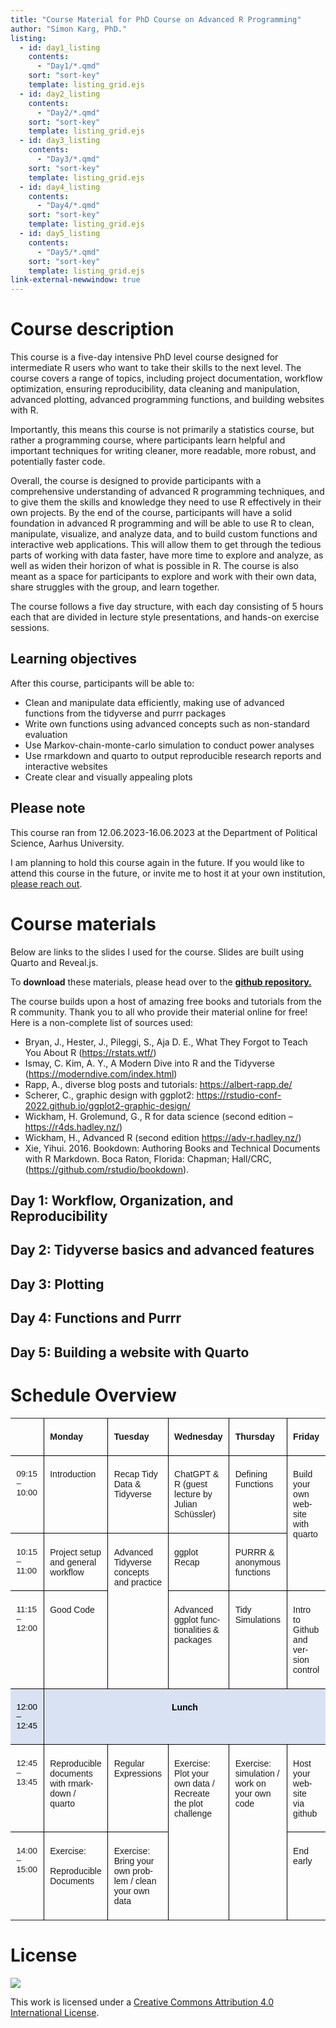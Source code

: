 ```yaml
---
title: "Course Material for PhD Course on Advanced R Programming"
author: "Simon Karg, PhD."
listing:
  - id: day1_listing
    contents: 
      - "Day1/*.qmd"
    sort: "sort-key"
    template: listing_grid.ejs
  - id: day2_listing
    contents:
      - "Day2/*.qmd"
    sort: "sort-key"
    template: listing_grid.ejs
  - id: day3_listing
    contents:
      - "Day3/*.qmd"
    sort: "sort-key"
    template: listing_grid.ejs
  - id: day4_listing
    contents:
      - "Day4/*.qmd"
    sort: "sort-key"
    template: listing_grid.ejs
  - id: day5_listing
    contents:
      - "Day5/*.qmd"
    sort: "sort-key"
    template: listing_grid.ejs
link-external-newwindow: true
---
```




# Course description

This course is a five-day intensive PhD level course designed for intermediate R users who want to take their skills to the next level. The course covers a range of topics, including project documentation, workflow optimization, ensuring reproducibility, data cleaning and manipulation, advanced plotting, advanced programming functions, and building websites with R.

Importantly, this means this course is not primarily a statistics course, but rather a programming course, where participants learn helpful and important techniques for writing cleaner, more readable, more robust, and potentially faster code. 

Overall, the course is designed to provide participants with a comprehensive understanding of advanced R programming techniques, and to give them the skills and knowledge they need to use R effectively in their own projects. By the end of the course, participants will have a solid foundation in advanced R programming and will be able to use R to clean, manipulate, visualize, and analyze data, and to build custom functions and interactive web applications. This will allow them to get through the tedious parts of working with data faster, have more time to explore and analyze, as well as widen their horizon of what is possible in R. The course is also meant as a space for participants to explore and work with their own data, share struggles with the group, and learn together.

The course follows a five day structure, with each day consisting of 5 hours each that are divided in lecture style presentations, and hands-on exercise sessions. 

## Learning objectives

After this course, participants will be able to:

-	Clean and manipulate data efficiently, making use of advanced functions from the tidyverse and purrr packages
-	Write own functions using advanced concepts such as non-standard evaluation
-	Use Markov-chain-monte-carlo simulation to conduct power analyses
-	Use rmarkdown and quarto to output reproducible research reports and interactive websites
-	Create clear and visually appealing plots


## Please note

This course ran from 12.06.2023-16.06.2023 at the Department of Political Science, Aarhus University.  

I am planning to hold this course again in the future. If you would like to attend this course in the future, or invite me to host it at your own institution, [please reach out](https://pure.au.dk/portal/da/persons/simon-tobias-schulz-karg(535467e3-c79a-4be4-aa51-1192cc38be7a).html).


# Course materials

Below are links to the slides I used for the course. Slides are built using Quarto and Reveal.js. 

To **download** these materials, please head over to the **[github repository.](https://github.com/SimonKarg/advanced_r_course)**

The course builds upon a host of amazing free books and tutorials from the R community. Thank you to all who provide their material online for free! Here is a non-complete list of sources used:

-	Bryan, J., Hester, J., Pileggi, S., Aja D. E., What They Forgot to Teach You About R (<https://rstats.wtf/>)
- Ismay, C. Kim, A. Y., A Modern Dive into R and the Tidyverse (<https://moderndive.com/index.html>)
- Rapp, A., diverse blog posts and tutorials: <https://albert-rapp.de/>
- Scherer, C., graphic design with ggplot2: <https://rstudio-conf-2022.github.io/ggplot2-graphic-design/>
-	Wickham, H. Grolemund, G., R for data science (second edition – <https://r4ds.hadley.nz/>)
- Wickham, H., Advanced R (second edition <https://adv-r.hadley.nz/>)
-	Xie, Yihui. 2016. Bookdown: Authoring Books and Technical Documents with R Markdown. Boca Raton, Florida: Chapman; Hall/CRC, (<https://github.com/rstudio/bookdown>).



## Day 1: Workflow, Organization, and Reproducibility

::: {#day1_listing}

:::


## Day 2: Tidyverse basics and advanced features

::: {#day2_listing}

:::


## Day 3: Plotting

::: {#day3_listing}

:::


## Day 4: Functions and Purrr

::: {#day4_listing}

:::


## Day 5: Building a website with Quarto

::: {#day5_listing}

:::



# Schedule Overview

<table class="MsoTableGrid" style="border-collapse:collapse;border:none;mso-yfti-tbllook:1184;mso-padding-alt:
 4.25pt 7.1pt 4.25pt 7.1pt" cellspacing="0" cellpadding="0" border="0">
 <tbody><tr style="mso-yfti-irow:0;mso-yfti-firstrow:yes">
  <td style="width:80.05pt;border-top:none;border-left:
  none;border-bottom:solid windowtext 1.0pt;border-right:solid windowtext 1.0pt;
  mso-border-bottom-alt:solid windowtext .5pt;mso-border-right-alt:solid windowtext .5pt;
  padding:4.25pt 7.1pt 4.25pt 7.1pt" width="107" valign="top">
  <p class="MsoNormal"><span style="font-size:10.5pt;font-family:&quot;Bierstadt&quot;,sans-serif" lang="EN-US"><o:p>&nbsp;</o:p></span></p>
  </td>
  <td style="width:71.4pt;border-top:none;border-left:none;
  border-bottom:solid windowtext 1.0pt;border-right:solid windowtext 1.0pt;
  mso-border-left-alt:solid windowtext .5pt;mso-border-left-alt:solid windowtext .5pt;
  mso-border-bottom-alt:solid windowtext .5pt;mso-border-right-alt:solid windowtext .5pt;
  padding:4.25pt 7.1pt 4.25pt 7.1pt" width="95" valign="top">
  <p class="MsoNormal"><b><span style="font-size:10.5pt;font-family:
  &quot;Bierstadt&quot;,sans-serif" lang="EN-US">Monday<o:p></o:p></span></b></p>
  </td>
  <td style="width:73.65pt;border-top:none;border-left:
  none;border-bottom:solid windowtext 1.0pt;border-right:solid windowtext 1.0pt;
  mso-border-left-alt:solid windowtext .5pt;mso-border-left-alt:solid windowtext .5pt;
  mso-border-bottom-alt:solid windowtext .5pt;mso-border-right-alt:solid windowtext .5pt;
  padding:4.25pt 7.1pt 4.25pt 7.1pt" width="98" valign="top">
  <p class="MsoNormal"><b><span style="font-size:10.5pt;font-family:
  &quot;Bierstadt&quot;,sans-serif" lang="EN-US">Tuesday<o:p></o:p></span></b></p>
  </td>
  <td style="width:80.1pt;border-top:none;border-left:
  none;border-bottom:solid windowtext 1.0pt;border-right:solid windowtext 1.0pt;
  mso-border-left-alt:solid windowtext .5pt;mso-border-left-alt:solid windowtext .5pt;
  mso-border-bottom-alt:solid windowtext .5pt;mso-border-right-alt:solid windowtext .5pt;
  padding:4.25pt 7.1pt 4.25pt 7.1pt" width="107" valign="top">
  <p class="MsoNormal"><b><span style="font-size:10.5pt;font-family:
  &quot;Bierstadt&quot;,sans-serif" lang="EN-US">Wednesday<o:p></o:p></span></b></p>
  </td>
  <td style="width:73.5pt;border-top:none;border-left:none;
  border-bottom:solid windowtext 1.0pt;border-right:solid windowtext 1.0pt;
  mso-border-left-alt:solid windowtext .5pt;mso-border-left-alt:solid windowtext .5pt;
  mso-border-bottom-alt:solid windowtext .5pt;mso-border-right-alt:solid windowtext .5pt;
  padding:4.25pt 7.1pt 4.25pt 7.1pt" width="98" valign="top">
  <p class="MsoNormal"><b><span style="font-size:10.5pt;font-family:
  &quot;Bierstadt&quot;,sans-serif" lang="EN-US">Thursday<o:p></o:p></span></b></p>
  </td>
  <td style="width:72.1pt;border:none;border-bottom:solid windowtext 1.0pt;
  mso-border-left-alt:solid windowtext .5pt;mso-border-left-alt:solid windowtext .5pt;
  mso-border-bottom-alt:solid windowtext .5pt;padding:4.25pt 7.1pt 4.25pt 7.1pt" width="96" valign="top">
  <p class="MsoNormal"><b><span style="font-size:10.5pt;font-family:
  &quot;Bierstadt&quot;,sans-serif" lang="EN-US">Friday<o:p></o:p></span></b></p>
  </td>
 </tr>
 <tr style="mso-yfti-irow:1">
  <td style="width:80.05pt;border-top:none;border-left:
  none;border-bottom:solid windowtext 1.0pt;border-right:solid windowtext 1.0pt;
  mso-border-top-alt:solid windowtext .5pt;mso-border-top-alt:solid windowtext .5pt;
  mso-border-bottom-alt:solid windowtext .5pt;mso-border-right-alt:solid windowtext .5pt;
  padding:4.25pt 7.1pt 4.25pt 7.1pt" width="107" valign="top">
  <p class="MsoNormal"><span style="font-size:10.0pt;font-family:&quot;Bierstadt&quot;,sans-serif" lang="EN-US">09:15
  – 10:00<o:p></o:p></span></p>
  </td>
  <td style="width:71.4pt;border-top:none;border-left:none;
  border-bottom:solid windowtext 1.0pt;border-right:solid windowtext 1.0pt;
  mso-border-top-alt:solid windowtext .5pt;mso-border-left-alt:solid windowtext .5pt;
  mso-border-alt:solid windowtext .5pt;padding:4.25pt 7.1pt 4.25pt 7.1pt" width="95" valign="top">
  <p class="MsoNormal"><span style="font-size:10.5pt;font-family:&quot;Bierstadt&quot;,sans-serif" lang="EN-US">Introduction<o:p></o:p></span></p>
  </td>
  <td style="width:73.65pt;border-top:none;border-left:
  none;border-bottom:solid windowtext 1.0pt;border-right:solid windowtext 1.0pt;
  mso-border-top-alt:solid windowtext .5pt;mso-border-left-alt:solid windowtext .5pt;
  mso-border-alt:solid windowtext .5pt;padding:4.25pt 7.1pt 4.25pt 7.1pt" width="98" valign="top">
  <p class="MsoNormal"><span style="font-size:10.5pt;font-family:&quot;Bierstadt&quot;,sans-serif" lang="EN-US">Recap
  Tidy Data &amp; <span class="SpellE">Tidyverse</span><o:p></o:p></span></p>
  </td>
  <td style="width:80.1pt;border-top:none;border-left:
  none;border-bottom:solid windowtext 1.0pt;border-right:solid windowtext 1.0pt;
  mso-border-top-alt:solid windowtext .5pt;mso-border-left-alt:solid windowtext .5pt;
  mso-border-alt:solid windowtext .5pt;padding:4.25pt 7.1pt 4.25pt 7.1pt" width="107" valign="top">
  <p class="MsoNormal"><span class="SpellE"><span style="font-size:10.5pt;
  font-family:&quot;Bierstadt&quot;,sans-serif" lang="EN-US">ChatGPT</span></span><span style="font-size:10.5pt;font-family:&quot;Bierstadt&quot;,sans-serif" lang="EN-US"> &amp; R (guest
  lecture by Julian <span class="SpellE">Schüssler</span>)<o:p></o:p></span></p>
  </td>
  <td style="width:73.5pt;border-top:none;border-left:none;
  border-bottom:solid windowtext 1.0pt;border-right:solid windowtext 1.0pt;
  mso-border-top-alt:solid windowtext .5pt;mso-border-left-alt:solid windowtext .5pt;
  mso-border-alt:solid windowtext .5pt;padding:4.25pt 7.1pt 4.25pt 7.1pt" width="98" valign="top">
  <p class="MsoNormal"><span style="font-size:10.5pt;font-family:&quot;Bierstadt&quot;,sans-serif" lang="EN-US">Defining
  Functions<o:p></o:p></span></p>
  </td>
  <td rowspan="2" style="width:72.1pt;border:none;border-bottom:
  solid windowtext 1.0pt;mso-border-top-alt:solid windowtext .5pt;mso-border-left-alt:
  solid windowtext .5pt;mso-border-top-alt:solid windowtext .5pt;mso-border-left-alt:
  solid windowtext .5pt;mso-border-bottom-alt:solid windowtext .5pt;padding:
  4.25pt 7.1pt 4.25pt 7.1pt" width="96" valign="top">
  <p class="MsoNormal"><span style="font-size:10.5pt;font-family:&quot;Bierstadt&quot;,sans-serif" lang="EN-US">Build
  your own website with quarto<o:p></o:p></span></p>
  </td>
 </tr>
 <tr style="mso-yfti-irow:2">
  <td style="width:80.05pt;border-top:none;border-left:
  none;border-bottom:solid windowtext 1.0pt;border-right:solid windowtext 1.0pt;
  mso-border-top-alt:solid windowtext .5pt;mso-border-top-alt:solid windowtext .5pt;
  mso-border-bottom-alt:solid windowtext .5pt;mso-border-right-alt:solid windowtext .5pt;
  padding:4.25pt 7.1pt 4.25pt 7.1pt" width="107" valign="top">
  <p class="MsoNormal"><span style="font-size:10.0pt;font-family:&quot;Bierstadt&quot;,sans-serif" lang="EN-US">10:15
  – 11:00<o:p></o:p></span></p>
  </td>
  <td style="width:71.4pt;border-top:none;border-left:none;
  border-bottom:solid windowtext 1.0pt;border-right:solid windowtext 1.0pt;
  mso-border-top-alt:solid windowtext .5pt;mso-border-left-alt:solid windowtext .5pt;
  mso-border-alt:solid windowtext .5pt;padding:4.25pt 7.1pt 4.25pt 7.1pt" width="95" valign="top">
  <p class="MsoNormal"><span style="font-size:10.5pt;font-family:&quot;Bierstadt&quot;,sans-serif" lang="EN-US">Project
  setup and general workflow<o:p></o:p></span></p>
  </td>
  <td rowspan="2" style="width:73.65pt;border-top:none;
  border-left:none;border-bottom:solid windowtext 1.0pt;border-right:solid windowtext 1.0pt;
  mso-border-top-alt:solid windowtext .5pt;mso-border-left-alt:solid windowtext .5pt;
  mso-border-alt:solid windowtext .5pt;padding:4.25pt 7.1pt 4.25pt 7.1pt" width="98" valign="top">
  <p class="MsoNormal"><span style="font-size:10.5pt;font-family:&quot;Bierstadt&quot;,sans-serif" lang="EN-US">Advanced
  <span class="SpellE">Tidyverse</span> concepts and practice<o:p></o:p></span></p>
  </td>
  <td style="width:80.1pt;border-top:none;border-left:
  none;border-bottom:solid windowtext 1.0pt;border-right:solid windowtext 1.0pt;
  mso-border-top-alt:solid windowtext .5pt;mso-border-left-alt:solid windowtext .5pt;
  mso-border-alt:solid windowtext .5pt;padding:4.25pt 7.1pt 4.25pt 7.1pt" width="107" valign="top">
  <p class="MsoNormal"><span class="SpellE"><span style="font-size:10.5pt;
  font-family:&quot;Bierstadt&quot;,sans-serif" lang="EN-US">ggplot</span></span><span style="font-size:10.5pt;font-family:&quot;Bierstadt&quot;,sans-serif" lang="EN-US"> Recap<o:p></o:p></span></p>
  </td>
  <td style="width:73.5pt;border-top:none;border-left:none;
  border-bottom:solid windowtext 1.0pt;border-right:solid windowtext 1.0pt;
  mso-border-top-alt:solid windowtext .5pt;mso-border-left-alt:solid windowtext .5pt;
  mso-border-alt:solid windowtext .5pt;padding:4.25pt 7.1pt 4.25pt 7.1pt" width="98" valign="top">
  <p class="MsoNormal"><span style="font-size:10.5pt;font-family:&quot;Bierstadt&quot;,sans-serif" lang="EN-US">PURRR
  &amp; anonymous functions<o:p></o:p></span></p>
  </td>
 </tr>
 <tr style="mso-yfti-irow:3">
  <td style="width:80.05pt;border-top:none;border-left:
  none;border-bottom:solid windowtext 1.0pt;border-right:solid windowtext 1.0pt;
  mso-border-top-alt:solid windowtext .5pt;mso-border-top-alt:solid windowtext .5pt;
  mso-border-bottom-alt:solid windowtext .5pt;mso-border-right-alt:solid windowtext .5pt;
  padding:4.25pt 7.1pt 4.25pt 7.1pt" width="107" valign="top">
  <p class="MsoNormal"><span style="font-size:10.0pt;font-family:&quot;Bierstadt&quot;,sans-serif" lang="EN-US">11:15
  – 12:00<o:p></o:p></span></p>
  </td>
  <td style="width:71.4pt;border-top:none;border-left:none;
  border-bottom:solid windowtext 1.0pt;border-right:solid windowtext 1.0pt;
  mso-border-top-alt:solid windowtext .5pt;mso-border-left-alt:solid windowtext .5pt;
  mso-border-alt:solid windowtext .5pt;padding:4.25pt 7.1pt 4.25pt 7.1pt" width="95" valign="top">
  <p class="MsoNormal"><span style="font-size:10.5pt;font-family:&quot;Bierstadt&quot;,sans-serif" lang="EN-US">Good
  Code<o:p></o:p></span></p>
  </td>
  <td style="width:80.1pt;border-top:none;border-left:
  none;border-bottom:solid windowtext 1.0pt;border-right:solid windowtext 1.0pt;
  mso-border-top-alt:solid windowtext .5pt;mso-border-left-alt:solid windowtext .5pt;
  mso-border-alt:solid windowtext .5pt;padding:4.25pt 7.1pt 4.25pt 7.1pt" width="107" valign="top">
  <p class="MsoNormal"><span style="font-size:10.5pt;font-family:&quot;Bierstadt&quot;,sans-serif" lang="EN-US">Advanced
  <span class="SpellE">ggplot</span> functionalities &amp; packages<o:p></o:p></span></p>
  </td>
  <td style="width:73.5pt;border-top:none;border-left:none;
  border-bottom:solid windowtext 1.0pt;border-right:solid windowtext 1.0pt;
  mso-border-top-alt:solid windowtext .5pt;mso-border-left-alt:solid windowtext .5pt;
  mso-border-alt:solid windowtext .5pt;padding:4.25pt 7.1pt 4.25pt 7.1pt" width="98" valign="top">
  <p class="MsoNormal"><span style="font-size:10.5pt;font-family:&quot;Bierstadt&quot;,sans-serif" lang="EN-US">Tidy
  Simulations<o:p></o:p></span></p>
  </td>
  <td style="width:72.1pt;border:none;border-bottom:solid windowtext 1.0pt;
  mso-border-top-alt:solid windowtext .5pt;mso-border-left-alt:solid windowtext .5pt;
  mso-border-top-alt:solid windowtext .5pt;mso-border-left-alt:solid windowtext .5pt;
  mso-border-bottom-alt:solid windowtext .5pt;padding:4.25pt 7.1pt 4.25pt 7.1pt" width="96" valign="top">
  <p class="MsoNormal"><span style="font-size:10.5pt;font-family:&quot;Bierstadt&quot;,sans-serif" lang="EN-US">Intro
  to <span class="SpellE">Github</span> and version control<o:p></o:p></span></p>
  </td>
 </tr>
 <tr style="mso-yfti-irow:4">
  <td style="width:80.05pt;border-top:none;border-left:
  none;border-bottom:solid windowtext 1.0pt;border-right:solid windowtext 1.0pt;
  mso-border-top-alt:solid windowtext .5pt;mso-border-top-alt:solid windowtext .5pt;
  mso-border-bottom-alt:solid windowtext .5pt;mso-border-right-alt:solid windowtext .5pt;
  background:#D9E2F3;mso-background-themecolor:accent1;mso-background-themetint:
  51;padding:4.25pt 7.1pt 4.25pt 7.1pt" width="107" valign="top">
  <p class="MsoNormal"><span style="font-size:10.0pt;font-family:&quot;Bierstadt&quot;,sans-serif;
  color:black;mso-color-alt:windowtext" lang="EN-US">12:00 – 12:45</span><span style="font-size:10.0pt;font-family:&quot;Bierstadt&quot;,sans-serif" lang="EN-US"><o:p></o:p></span></p>
  </td>
  <td colspan="5" style="width:370.75pt;border:none;
  border-bottom:solid windowtext 1.0pt;mso-border-top-alt:solid windowtext .5pt;
  mso-border-left-alt:solid windowtext .5pt;mso-border-top-alt:solid windowtext .5pt;
  mso-border-left-alt:solid windowtext .5pt;mso-border-bottom-alt:solid windowtext .5pt;
  background:#D9E2F3;mso-background-themecolor:accent1;mso-background-themetint:
  51;padding:4.25pt 7.1pt 4.25pt 7.1pt" width="494" valign="top">
  <p class="MsoNormal" style="text-align:center" align="center"><b><span style="font-size:10.5pt;font-family:&quot;Bierstadt&quot;,sans-serif;
  color:black;mso-color-alt:windowtext" lang="EN-US">Lunch</span></b><b><span style="font-size:10.5pt;font-family:&quot;Bierstadt&quot;,sans-serif" lang="EN-US"><o:p></o:p></span></b></p>
  </td>
 </tr>
 <tr style="mso-yfti-irow:5">
  <td style="width:80.05pt;border-top:none;border-left:
  none;border-bottom:solid windowtext 1.0pt;border-right:solid windowtext 1.0pt;
  mso-border-top-alt:solid windowtext .5pt;mso-border-top-alt:solid windowtext .5pt;
  mso-border-bottom-alt:solid windowtext .5pt;mso-border-right-alt:solid windowtext .5pt;
  padding:4.25pt 7.1pt 4.25pt 7.1pt" width="107" valign="top">
  <p class="MsoNormal"><span style="font-size:10.0pt;font-family:&quot;Bierstadt&quot;,sans-serif" lang="EN-US">12:45
  – 13:45<o:p></o:p></span></p>
  </td>
  <td style="width:71.4pt;border-top:none;border-left:none;
  border-bottom:solid windowtext 1.0pt;border-right:solid windowtext 1.0pt;
  mso-border-top-alt:solid windowtext .5pt;mso-border-left-alt:solid windowtext .5pt;
  mso-border-alt:solid windowtext .5pt;padding:4.25pt 7.1pt 4.25pt 7.1pt" width="95" valign="top">
  <p class="MsoNormal"><span style="font-size:10.5pt;font-family:&quot;Bierstadt&quot;,sans-serif" lang="EN-US">Reproducible
  documents with <span class="SpellE">rmarkdown</span> / quarto<o:p></o:p></span></p>
  </td>
  <td style="width:73.65pt;border-top:none;border-left:
  none;border-bottom:solid windowtext 1.0pt;border-right:solid windowtext 1.0pt;
  mso-border-top-alt:solid windowtext .5pt;mso-border-left-alt:solid windowtext .5pt;
  mso-border-alt:solid windowtext .5pt;padding:4.25pt 7.1pt 4.25pt 7.1pt" width="98" valign="top">
  <p class="MsoNormal"><span style="font-size:10.5pt;font-family:&quot;Bierstadt&quot;,sans-serif" lang="EN-US">Regular
  Expressions<o:p></o:p></span></p>
  </td>
  <td rowspan="2" style="width:80.1pt;border:none;
  border-right:solid windowtext 1.0pt;mso-border-top-alt:solid windowtext .5pt;
  mso-border-left-alt:solid windowtext .5pt;mso-border-top-alt:solid windowtext .5pt;
  mso-border-left-alt:solid windowtext .5pt;mso-border-right-alt:solid windowtext .5pt;
  padding:4.25pt 7.1pt 4.25pt 7.1pt" width="107" valign="top">
  <p class="MsoNormal"><span style="font-size:10.5pt;font-family:&quot;Bierstadt&quot;,sans-serif" lang="EN-US">Exercise:
  <br>
  Plot your own data / Recreate the plot challenge<o:p></o:p></span></p>
  </td>
  <td rowspan="2" style="width:73.5pt;border:none;border-right:
  solid windowtext 1.0pt;mso-border-top-alt:solid windowtext .5pt;mso-border-left-alt:
  solid windowtext .5pt;mso-border-top-alt:solid windowtext .5pt;mso-border-left-alt:
  solid windowtext .5pt;mso-border-right-alt:solid windowtext .5pt;padding:
  4.25pt 7.1pt 4.25pt 7.1pt" width="98" valign="top">
  <p class="MsoNormal"><span style="font-size:10.5pt;font-family:&quot;Bierstadt&quot;,sans-serif" lang="EN-US">Exercise:
  simulation / work on your own code<o:p></o:p></span></p>
  </td>
  <td style="width:72.1pt;border:none;border-bottom:solid windowtext 1.0pt;
  mso-border-top-alt:solid windowtext .5pt;mso-border-left-alt:solid windowtext .5pt;
  mso-border-top-alt:solid windowtext .5pt;mso-border-left-alt:solid windowtext .5pt;
  mso-border-bottom-alt:solid windowtext .5pt;padding:4.25pt 7.1pt 4.25pt 7.1pt" width="96" valign="top">
  <p class="MsoNormal"><span style="font-size:10.5pt;font-family:&quot;Bierstadt&quot;,sans-serif" lang="EN-US">Host
  your website via <span class="SpellE">github</span><o:p></o:p></span></p>
  </td>
 </tr>
 <tr style="mso-yfti-irow:6;mso-yfti-lastrow:yes">
  <td style="width:80.05pt;border:none;border-right:solid windowtext 1.0pt;
  mso-border-top-alt:solid windowtext .5pt;mso-border-top-alt:solid windowtext .5pt;
  mso-border-right-alt:solid windowtext .5pt;padding:4.25pt 7.1pt 4.25pt 7.1pt" width="107" valign="top">
  <p class="MsoNormal"><span style="font-size:10.0pt;font-family:&quot;Bierstadt&quot;,sans-serif" lang="EN-US">14:00
  – 15:00<o:p></o:p></span></p>
  </td>
  <td style="width:71.4pt;border:none;border-right:solid windowtext 1.0pt;
  mso-border-top-alt:solid windowtext .5pt;mso-border-left-alt:solid windowtext .5pt;
  mso-border-top-alt:solid windowtext .5pt;mso-border-left-alt:solid windowtext .5pt;
  mso-border-right-alt:solid windowtext .5pt;padding:4.25pt 7.1pt 4.25pt 7.1pt" width="95" valign="top">
  <p class="MsoNormal"><span style="font-size:10.5pt;font-family:&quot;Bierstadt&quot;,sans-serif" lang="EN-US">Exercise:
  <o:p></o:p></span></p>
  <p class="MsoNormal"><span style="font-size:10.5pt;font-family:&quot;Bierstadt&quot;,sans-serif" lang="EN-US">Reproducible
  Documents<o:p></o:p></span></p>
  </td>
  <td style="width:73.65pt;border:none;border-right:solid windowtext 1.0pt;
  mso-border-top-alt:solid windowtext .5pt;mso-border-left-alt:solid windowtext .5pt;
  mso-border-top-alt:solid windowtext .5pt;mso-border-left-alt:solid windowtext .5pt;
  mso-border-right-alt:solid windowtext .5pt;padding:4.25pt 7.1pt 4.25pt 7.1pt" width="98" valign="top">
  <p class="MsoNormal"><span style="font-size:10.5pt;font-family:&quot;Bierstadt&quot;,sans-serif" lang="EN-US">Exercise:
  Bring your own problem / clean your own data<o:p></o:p></span></p>
  </td>
  <td style="width:72.1pt;border:none;mso-border-top-alt:
  solid windowtext .5pt;mso-border-left-alt:solid windowtext .5pt;padding:4.25pt 7.1pt 4.25pt 7.1pt" width="96" valign="top">
  <p class="MsoNormal"><span style="font-size:10.5pt;font-family:&quot;Bierstadt&quot;,sans-serif" lang="EN-US">End
  early </span><span style="font-size:10.5pt;font-family:Wingdings;
  mso-ascii-font-family:Bierstadt;mso-hansi-font-family:Bierstadt;mso-char-type:
  symbol;mso-symbol-font-family:Wingdings" lang="EN-US"><span style="mso-char-type:symbol;
  mso-symbol-font-family:Wingdings"></span></span><span style="font-size:10.5pt;font-family:&quot;Bierstadt&quot;,sans-serif" lang="EN-US"><o:p></o:p></span></p>
  </td>
 </tr>
</tbody></table>


# License


![](https://i.creativecommons.org/l/by/4.0/88x31.png)

This work is licensed under a [Creative Commons Attribution 4.0 International License](https://creativecommons.org/licenses/by/4.0/).

